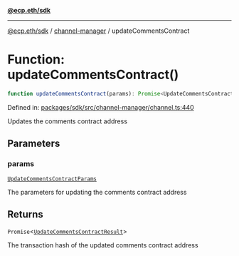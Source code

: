 [**@ecp.eth/sdk**](../../index.mdx)

***

[@ecp.eth/sdk](/sdk-reference/index.mdx) / [channel-manager](/sdk-reference/channel-manager/index.mdx) / updateCommentsContract

# Function: updateCommentsContract()

```ts
function updateCommentsContract(params): Promise<UpdateCommentsContractResult>;
```

Defined in: [packages/sdk/src/channel-manager/channel.ts:440](https://github.com/ecp-eth/comments-monorepo/blob/main/packages/sdk/src/channel-manager/channel.ts#L440)

Updates the comments contract address

## Parameters

### params

[`UpdateCommentsContractParams`](/sdk-reference/channel-manager/type-aliases/UpdateCommentsContractParams.mdx)

The parameters for updating the comments contract address

## Returns

`Promise`\<[`UpdateCommentsContractResult`](/sdk-reference/channel-manager/type-aliases/UpdateCommentsContractResult.mdx)\>

The transaction hash of the updated comments contract address
